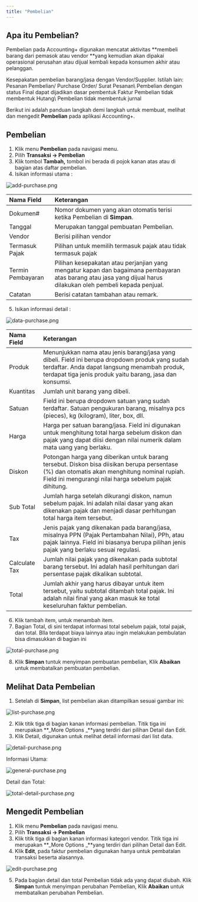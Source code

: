 ```yaml
---
title: "Pembelian"
---
```


## Apa itu Pembelian?

Pembelian pada Accounting\+ digunakan mencatat aktivitas \*\*membeli barang dari pemasok atau vendor \*\*yang kemudian akan dipakai operasional perusahan atau dijual kembali kepada konsumen akhir atau pelanggan.

<Info>
  Kesepakatan pembelian barang/jasa dengan Vendor/Supplier.
</Info>

<Tip>
  Istilah lain: Pesanan Pembelian/ Purchase Order/ Surat Pesanan\
  Pembelian dengan status Final dapat dijadikan dasar pembentuk Faktur
</Tip>

<Warning>
  Pembelian tidak membentuk Hutang\
  Pembelian tidak membentuk jurnal
</Warning>

Berikut ini adalah panduan langkah demi langkah untuk membuat, melihat dan mengedit **Pembelian** pada aplikasi Accounting\+.

## Pembelian

1. Klik menu **Pembelian** pada navigasi menu.
2. Pilih **Transaksi → Pembelian**
3. Klik tombol **Tambah,** tombol ini berada di pojok kanan atas atau di bagian atas daftar pembelian.
4. Isikan informasi utama :

![add-purchase.png](/images/add-purchase.png)

| Nama Field        | Keterangan                                                                                                                                                      |
| :---------------- | :-------------------------------------------------------------------------------------------------------------------------------------------------------------- |
| Dokumen#          | Nomor dokumen yang akan otomatis terisi ketika Pembelian di **Simpan**.                                                                                         |
| Tanggal           | Merupakan tanggal pembuatan Pembelian.                                                                                                                          |
| Vendor            | Berisi pilihan vendor                                                                                                                                           |
| Termasuk Pajak    | Pilihan untuk memilih termasuk pajak atau tidak termasuk pajak                                                                                                  |
| Termin Pembayaran | Pilihan kesepakatan atau perjanjian yang mengatur kapan dan bagaimana pembayaran atas barang atau jasa yang dijual harus dilakukan oleh pembeli kepada penjual. |
| Catatan           | Berisi catatan tambahan atau remark.                                                                                                                            |

5. Isikan informasi detail :

![data-purchase.png](/images/data-purchase.png)

| Nama Field    | Keterangan                                                                                                                                                                                                   |
| :------------ | :----------------------------------------------------------------------------------------------------------------------------------------------------------------------------------------------------------- |
| Produk        | Menunjukkan nama atau jenis barang/jasa yang dibeli. Field ini berupa dropdown produk yang sudah terdaftar. Anda dapat langsung menambah produk, terdapat tiga jenis produk yaitu barang, jasa dan konsumsi. |
| Kuantitas     | Jumlah unit barang yang dibeli.                                                                                                                                                                              |
| Satuan        | Field ini berupa dropdown satuan yang sudah terdaftar. Satuan pengukuran barang, misalnya pcs (pieces), kg (kilogram), liter, box, dll.                                                                      |
| Harga         | Harga per satuan barang/jasa. Field ini digunakan untuk menghitung total harga sebelum diskon dan pajak yang dapat diisi dengan nilai numerik dalam mata uang yang berlaku.                                  |
| Diskon        | Potongan harga yang diberikan untuk barang tersebut. Diskon bisa diisikan berupa persentase (%) dan otomatis akan menghitung nominal rupiah. Field ini mengurangi nilai harga sebelum pajak dihitung.        |
| Sub Total     | Jumlah harga setelah dikurangi diskon, namun sebelum pajak. Ini adalah nilai dasar yang akan dikenakan pajak dan menjadi dasar perhitungan total harga item tersebut.                                        |
| Tax           | Jenis pajak yang dikenakan pada barang/jasa, misalnya PPN (Pajak Pertambahan Nilai), PPh, atau pajak lainnya. Field ini biasanya berupa pilihan jenis pajak yang berlaku sesuai regulasi.                    |
| Calculate Tax | Jumlah nilai pajak yang dikenakan pada subtotal barang tersebut. Ini adalah hasil perhitungan dari persentase pajak dikalikan subtotal.                                                                      |
| Total         | Jumlah akhir yang harus dibayar untuk item tersebut, yaitu subtotal ditambah total pajak. Ini adalah nilai final yang akan masuk ke total keseluruhan faktur pembelian.                                      |

6. Klik tambah item, untuk menambah item.
7. Bagian Total, di sini terdapat informasi total sebelum pajak, total pajak, dan total. BIla terdapat biaya lainnya atau ingin melakukan pembulatan bisa dimasukkan di bagian ini

![total-purchase.png](/images/total-purchase.png)

8. Klik **Simpan** tuntuk menyimpan pembuatan pembelian, Klik **Abaikan** untuk membatalkan pembuatan  pembelian.

## Melihat Data Pembelian

1. Setelah di **Simpan**, list pembelian akan ditampilkan sesuai gambar ini:

![list-purchase.png](/images/list-purchase.png)

2. Klik titik tiga di bagian kanan informasi pembelian. Titik tiga ini merupakan **\_More Options \_**yang terdiri dari pilihan Detail dan Edit.
3. Klik Detail, digunakan untuk melihat detail informasi dari list data.

![detail-purchase.png](/images/detail-purchase.png)

Informasi Utama:

![general-purchase.png](/images/general-purchase.png)

Detail dan Total:

![total-detail-purchase.png](/images/total-detail-purchase.png)

## Mengedit Pembelian

1. Klik menu **Pembelian** pada navigasi menu.
2. Pilih **Transaksi → Pembelian**
3. Klik titik tiga di bagian kanan informasi kategori vendor. Titik tiga ini merupakan **\_More Options \_**yang terdiri dari pilihan Detail dan Edit.
4. Klik **Edit**, pada faktur pembelian digunakan hanya untuk pembatalan transaksi beserta alasannya.

![edit-purchase.png](/images/edit-purchase.png)

5. Pada bagian detail dan total Pembelian tidak ada yang dapat diubah. Klik **Simpan** tuntuk menyimpan perubahan Pembelian, Klik **Abaikan** untuk membatalkan perubahan Pembelian.
